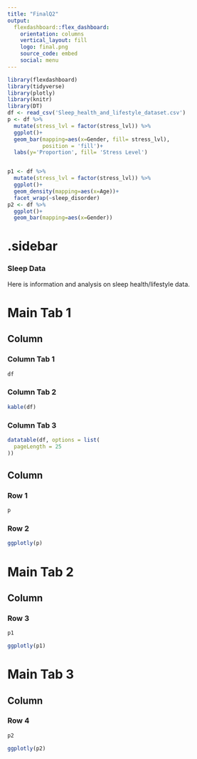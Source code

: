 ```yaml
---
title: "FinalQ2"
output: 
  flexdashboard::flex_dashboard:
    orientation: columns
    vertical_layout: fill
    logo: final.png
    source_code: embed
    social: menu
---
```


```r
library(flexdashboard)
library(tidyverse)
library(plotly)
library(knitr)
library(DT)
df <- read_csv('Sleep_health_and_lifestyle_dataset.csv')
p <- df %>% 
  mutate(stress_lvl = factor(stress_lvl)) %>% 
  ggplot()+ 
  geom_bar(mapping=aes(x=Gender, fill= stress_lvl), 
           position = 'fill')+
  labs(y='Proportion', fill= 'Stress Level')


p1 <- df %>% 
  mutate(stress_lvl = factor(stress_lvl)) %>% 
  ggplot()+ 
  geom_density(mapping=aes(x=Age))+
  facet_wrap(~sleep_disorder)
p2 <- df %>% 
  ggplot()+ 
  geom_bar(mapping=aes(x=Gender))
```

{.sidebar}
=======================================================================


### Sleep Data

Here is information and analysis on sleep health/lifestyle data.

Main Tab 1
=======================================================================

Column {data-width=500, .tabset}
-----------------------------------------------------------------------

### Column Tab 1

```r
df
```


### Column Tab 2

```r
kable(df)
```


### Column Tab 3

```r
datatable(df, options = list(
  pageLength = 25
))
```


Column {data-width=500}
-----------------------------------------------------------------------

### Row 1

```r
p
```

### Row 2

```r
ggplotly(p)
```

Main Tab 2
=======================================================================

Column {data-width=500}
-----------------------------------------------------------------------


### Row 3
```r
p1
```

```r
ggplotly(p1)
```

Main Tab 3
=======================================================================

Column {data-width=500}
-----------------------------------------------------------------------

### Row 4
```r
p2
```

```r
ggplotly(p2)
```

